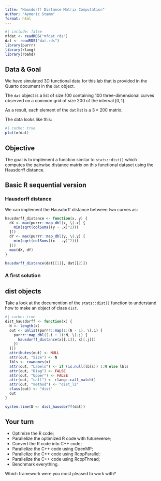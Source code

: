 ```yaml
---
title: "Hausdorff Distance Matrix Computation"
author: "Aymeric Stamm"
format: html
---
```


```r
#| include: false
mfdat <- readRDS("mfdat.rds")
dat <- readRDS("dat.rds")
library(purrr)
library(rlang)
library(roahd)
```

## Data & Goal

We have simulated 3D functional data for this lab that is provided in the Quarto
document in the `dat` object.

The `dat` object is a list of size $100$ containing $100$ three-dimensional
curves observed on a common grid of size $200$ of the interval $[0, 1]$.

As a result, each element of the `dat` list is a $3 \times 200$ matrix.

The data looks like this:

```r
#| cache: true
plot(mfdat)
```

::: {.callout-tip icon=false}
## Objective

The goal is to implement a function similar to `stats::dist()` which computes
the pairwise distance matrix on this functional dataset using the Hausdorff
distance.
:::

## Basic R sequential version

### Hausdorff distance

We can implement the Hausdorff distance between two curves as:

```r
hausdorff_distance <- function(x, y) {
  dX <- max(purrr::map_dbl(x, \(.x) {
    min(sqrt(colSums((y - .x)^2)))
  }))
  dY <- max(purrr::map_dbl(y, \(.y) {
    min(sqrt(colSums((x - .y)^2)))
  }))
  max(dX, dY)
}

hausdorff_distance(dat[[1]], dat[[2]])
```

### A first solution

::: {.callout-tip}
## dist objects

Take a look at the documention of the `stats::dist()` function to understand how to make an object of class `dist`.
:::

```r
#| cache: true
dist_hausdorff <- function(x) {
  N <- length(x)
  out <- unlist(purrr::map(1:(N - 1), \(.i) {
    purrr::map_dbl((.i + 1):N, \(.j) {
      hausdorff_distance(x[[.i]], x[[.j]])
    })
  }))
  attributes(out) <- NULL
  attr(out, "Size") <- N
  lbls <- rownames(x)
  attr(out, "Labels") <- if (is.null(lbls)) 1:N else lbls
  attr(out, "Diag") <- FALSE
  attr(out, "Upper") <- FALSE
  attr(out, "call") <- rlang::call_match()
  attr(out, "method") <- "dist_l2"
  class(out) <- "dist"
  out
}

system.time(D <- dist_hausdorff(dat))
```

## Your turn

- Optimize the R code;
- Parallelize the optimized R code with futureverse;
- Convert the R code into C++ code;
- Parallelize the C++ code using OpenMP;
- Parallelize the C++ code using RcppParallel;
- Parallelize the C++ code using RcppThread;
- Benchmark everything.

Which framework were you most pleased to work with?
